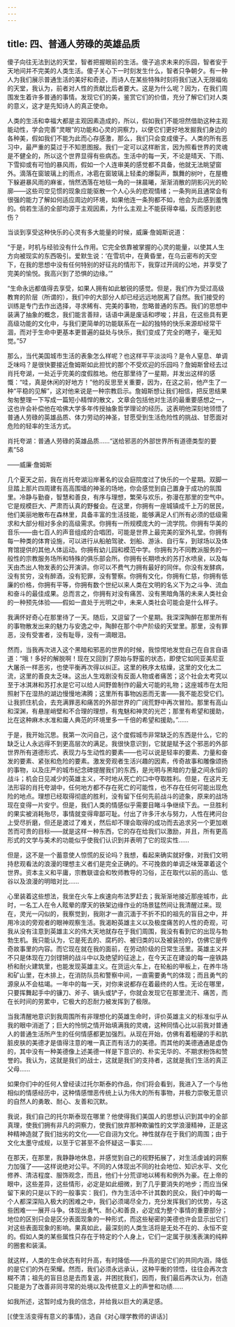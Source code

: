 ```yaml
---
---
---
```

title: 四、普通人劳碌的英雄品质
---




傻子向往无法到达的天堂，智者把握眼前的生活。傻子追求未来的乐园，智者安于天地间并不完美的人类生活。傻子关心下一时刻发生什么，智者只争朝夕。有一种人为我们展示普通生活的美好和奇迹，而诗人在某些特殊时刻将我们送入无限福佑的天堂，我认为，前者对人性的贡献比后者要大。这是为什么呢？因为，在我们周围发生着许多普通的事情。发现它们的美，鉴赏它们的价值，充分了解它们对人类的意义，这才是先知诗人的真正使命。

人类的生活和幸福大都是主观因素造成的，所以，假如我们不能坦然借助这种主观能动性，学会完善“灵眼”的功能和心灵的洞察力，以便它们更好地发掘我们身边的各种美，假如我们不能为此而心存感激，那么，我们只会变成傻子。人类的所有恶习中，最严重的莫过于不知恩图报。我们一定可以这样断言，因为照看世界的灵魂是不健全的，所以这个世界显得有些病态。生活中的每一天，不论是晴天、下雨、下雪抑或有可怕的暴风雨，假如一个人连审美的感觉都不具备，他就无法眺望窗外。滴落在窗玻璃上的雨点，冰雹在窗玻璃上轻柔的爆裂声，飘舞的树叶，在屋檐下躲避暴风雨的麻雀，悄然洒落在地毯一角的一抹晨曦，渐渐消散的阴影闪光的轮廓——这些司空见惯的现象应能驱散一个人心头的悲观情绪；一条狗尚且通常会有很强的能力了解如何适应周边的环境，如果他连一条狗都不如，他会为此感到羞愧的。倘若生活的全部均源于主观因素，为什么主观上不能获得幸福，反而感到悲伤？

当谈到享受这种快乐的心灵有多大能量的时候，威廉·詹姆斯说道：

“于是，时机与经验没有什么作用。它完全依靠被掌握的心灵的能量，以使其人生方向被现实的东西吸引。爱默生说：‘在雪坑中，在黄昏里，在乌云密布的天空下，在我的思想中没有任何特别的好征兆的情形下，我穿过开阔的公地，并享受了完美的愉悦。我高兴到了恐惧的边缘。’”

“生命永远都值得去享受，如果人拥有如此敏锐的感觉。但是，我们作为受过高级教育的阶层（所谓的），我们中的大部分人却已经远远地脱离了自然。我们接受的训练是专门去作出选择，寻求稀有、完美的事物，忽略普通的东西。我们的思想中装满了抽象的概念，我们能言善辩，话语中满是废话和啰唆；并且，在这些具有更高级功能的文化中，与我们更简单的功能联系在一起的独特的快乐来源却经常干涸，而对于生命中更基本更普遍的益处与快乐，我们变成了完全的瞎子，毫无知觉。”57

那么，当代美国城市生活的表象怎么样呢？也这样平平淡淡吗？是令人窒息、单调乏味吗？是很快要接近詹姆斯如此担忧的那个不受欢迎的乐园吗？詹姆斯曾经去过肖托夸湖，一处近乎完美的度假胜地。他在那里待了一星期，并发出这样的感慨：“哇，真是休闲的好地方！”他的反思至关重要，因为，在这之前，他产生了一种“平稳的见解”，这对他来说是一种宗教启示。詹姆斯想让我们相信，把反思结果匆匆整理一下写成一篇短小精悍的散文，文章会包括他对生活的最重要感想之一，这也许会补偿他在哈佛大学多年传授抽象哲学理论的经历。这表明他深刻地领悟了普通人劳碌的英雄品质、体力劳动的神圣，甘愿受到生活危险性的挑战、甘愿面对危险的轻率的生活方式。

肖托夸湖：普通人劳碌的英雄品质……“送给邪恶的外部世界所有道德类型的要素”58

——威廉·詹姆斯

几个夏天之前，我在肖托夸湖沿岸著名的议会庭院度过了快乐的一个星期。双脚一旦踏上那片四周建有高高围墙的神圣的场地，你会感觉到自己置身于成功的氛围里。冷静与勤奋，智慧和善良，有序与理想，繁荣与欢乐，弥漫在那里的空气中。它是规模巨大、严肃而认真的野餐会。在这里，你拥有一座城镇成千上万的居民，他们美丽地散布在森林里，具备丰富的生活技能，能够满足人们所有必须的低级需求和大部分相对多余的高级需求。你拥有一所规模庞大的一流学院。你拥有华美的音乐——由七百人的声音组成的合唱团，可能是世界上最完美的室外礼堂。你拥有每一种类的体育设施，可以进行从船舶驾驶、划船、游泳、自行车，到球场以及体育馆提供的其他人体运动。你拥有幼儿园和模范中学。你拥有为不同教派服务的一般性的宗教服务场所和特殊的俱乐部会所。你拥有长期喷水的苏打水喷泉，以及每天由杰出人物发表的公开演讲。你可以不费气力拥有最好的同伴。你没有发酵病，没有贫穷，没有醉酒，没有犯罪，没有警察。你拥有文化，你拥有仁慈，你拥有低廉的价格，你拥有平等，你拥有数个世纪以来人类在文明的名义下为之斗争、流血和奋斗的最佳成果。总而言之，你拥有对没有痛苦、没有黑暗角落的未来人类社会的一种预先体验——假如一直处于光明之中，未来人类社会可能会是什么样子。

我满怀好奇心在那里待了一天。随后，又逗留了一个星期。我深深陶醉在那里所有的事物散发出来的魅力与安逸之中，陶醉在那个中产阶级的天堂里。那里，没有罪恶，没有受害者，没有耻辱，没有一滴眼泪。

然而，当我再次进入这个黑暗和邪恶的世界的时候，我惊愕地发觉自己在自言自语道：“哦！多好的解脱啊！现在又回到了原始与野蛮的状态，即使它如同亚美尼亚大屠杀一样恶劣，也使平衡再次得以纠正。这里的秩序太枯燥，这里的文化太二流，这里的善良太乏味。这出人生戏剧没有反面人物或者痛苦；这个社会太考究以至于冰淇淋和苏打水是它可以给人间野兽制作的最大可能的礼物；这座城市在太阳照射下在湿热的湖边慢慢地沸腾；这里所有事物凶恶而无害——我不能忍受它们。让我抓住机会，去充满罪恶和痛苦的外部世界的广阔荒野中再次冒险。那里有高山和深渊，有悬崖峭壁和不合理的理想，有鬼魅和神灵的光芒；那里有希望和援助，比在这种麻木水准和庸人典范的环境里多一千倍的希望和援助。”……

于是，我开始沉思。我第一次问自己，这个度假城市非常缺乏的东西是什么，它的缺乏让人永远得不到更高层次的满足。我很快意识到，它就是赋予这个邪恶的外部世界所有道德形式、表现力与生动性的要素——也可以说是轻率的要素、力量和奋发的要素、紧张和危险的要素。激发旁观者生活兴趣的因素，传奇故事和雕像颂扬的事物，以及庄严的城市纪念碑提醒我们的东西，是光明与黑暗的力量之间永恒的战斗；机会日见减少的英雄主义，不时地从死亡的口中夺取胜利。但是，在这片无法形容的肖托夸湖中，任何地方都不存在死亡的可能性，也不存在任何可能出现危险的地点。理想已经取得彻底的胜利，没有留下任何先前战斗的迹象，原来的战场现在变得一片安宁。但是，我们人类的情感似乎需要目睹斗争继续下去。一旦胜利的果实被消耗殆尽，事情就变得卑鄙可耻。付出了许多汗水与努力，人性在拷问台上受尽折磨，但还是渡过了难关，然后却不理会取得的成功而去追求另一个更加艰苦而可贵的目标——就是这样一种东西，它的存在给我们以激励，并且，所有更高形式的文学与美术的功能似乎使我们认识到并表明了它的现实性……

但是，这不是一个蓄意使人惊慌的反论吗？我想，看起来确实就好像，对我们文明持悲观看法的浪漫的理想主义者们是完全正确的。不可挽救的单调乏味笼罩着这个世界。资本主义和平庸，宗教联谊会和牧师教导的习俗，正在取代以前的高山、低谷以及浪漫的明暗对比……

心里装着这些想法，我坐在火车上疾速向布法罗赶去；我渐渐地接近那座城市，此时，一名工人在令人眩晕的摩天的铁架边缘作业的场景猛然间让我清醒过来。现在，灵光一闪似的，我察觉到，我刚才一直沉湎于不折不扣的祖先的盲目之中，并用冷淡的旁观者的眼神观察生活。我渴盼英雄主义以及极度痛苦的人性的奇观，可我从没有注意到英雄主义的伟大天地就存在于我们周围，我没有看到它的出现与勃勃生机。我只能认为，它是死去的、腐朽的、被归类的以及被装扮的，仿佛它是传奇故事里的内容。而它现在就在我的面前，在劳动阶级的日常生活里。英雄主义并不只是体现在刀剑铿锵的战斗中以及绝望的征途上，在今天正在建设的每一座铁路桥和耐火建筑里，也能发现英雄主义。在货运火车上，在轮船的甲板上，在养牛场和矿山里，在木排上，在消防队员和警察中间，一直需要勇气的体现；而且勇气的源泉从不会枯竭。一年中的每一天，对你来说都存在着最终的人性。无论在哪里，只要挥舞起手中的镰刀、斧子、镐头或铲子，你就会发现它在那里流汗、痛苦，而在长时间的劳累中，它极大的忍耐力被发挥到了极限。

当我清醒地意识到我周围所有非理想化的英雄生命时，评价英雄主义的标准似乎从我的眼中消逝了；巨大的怜悯之情开始填满我的灵魂，这种同情心比以前我对普通人的普通生活所产生的任何情感都更加强烈。从现在开始，仿佛有着粗硬的手和肮脏皮肤的美德才是值得注意的唯一真正而有活力的美德。而其他的美德通通是虚伪的，其中没有一种美德像上述美德一样是下意识的、朴实无华的、不期求粉饰和赞誉的。我认为，这就是我们的战士，这就是我们的支持者，这就是我们生活的真正父母……

如果你们中的任何人曾经读过托尔斯泰的作品，你们将会看到，我进入了一个与他相似的情感经历中，这种情感憎恶传统上认为伟大的所有事物，并极力崇敬无意识的自然人的勇敢、耐心、友善和沉默。

我说，我们自己的托尔斯泰现在哪里？他使得我们美国人的思想认识到其中的全部真理，使我们拥有非凡的洞察力，使我们放弃那种欺骗性的文学浪漫精神，正是这种精神造就了我们拙劣的文化——它自诩为文化。神性就存在于我们的周围；由于文化太墨守成规，以至于它甚至不会怀疑这一事实……

在那天，在那里，我静静地休息，并感觉到自己的视野拓展了，对生活虔诚的洞察力加强了——这样说绝对公平。不同的人体现出不同的社会地位、知识水平、文化修养、清洁程度、服饰观念，而且，他们十分荒谬地以稀有和例外为豪。在上帝的眼中，这些差异，这些情形，必定是如此细微，到了几乎要消失的地步；而应当保留下来的只是以下的一般事实：我们，作为生活中不计其数的民众，我们中的每一个人都深深陷入极大的困难之中，我们必须竭尽全力，充分发挥我们的优势，与这些困难一一展开斗争。体现出勇气、耐心和善良，必定成为整个事情的重要部分；地位的区别只会是区分表面现象的一种形式，而这些秘密的美德也许会显示出它们对这些表面现象的影响。果真如此，最深刻的人类生活将是无处不在的、永恒不变的。假如人类的某些属性只存在于特定的个人身上，它们一定属于肤浅表演的纯粹的圈套和装潢。

就这样，人类的生命状态有时升高，有时降低——升高的是它们的共同内涵，降低的是它们的外在荣耀。然而，我们必须永远承认，这种平衡的领悟，往往会再次含糊不清；祖先的盲目总是去而复返，并困扰我们，因而，我们最后再次认为，创造只能是为了改善非同寻常的处境以及传统意义上的声誉和功绩……

如我所述，这暂时成为我的信念，并给我以巨大的满足感。

[《使生活变得有意义的事情》，选自《对心理学教师的讲话》]